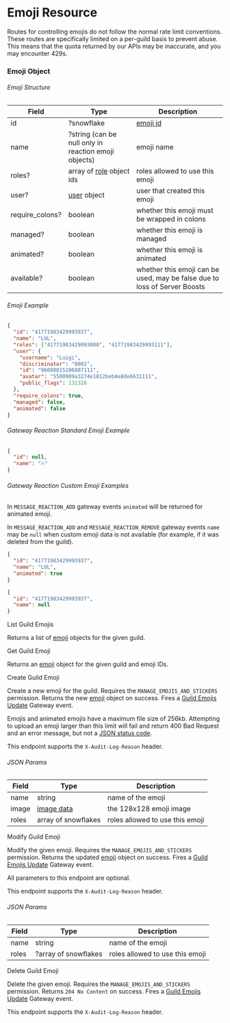 
# Emoji Resource

<Alert type="warn">

Routes for controlling emojis do not follow the normal rate limit conventions. These routes are specifically limited on a per-guild basis to prevent abuse. This means that the quota returned by our APIs may be inaccurate, and you may encounter 429s.

</Alert>

### Emoji Object

###### Emoji Structure

| Field           | Type                                                        | Description                                                               |
| --------------- | ----------------------------------------------------------- | ------------------------------------------------------------------------- |
| id              | ?snowflake                                                  | [emoji id](/reference/image-formatting)                                   |
| name            | ?string (can be null only in reaction emoji objects)        | emoji name                                                                |
| roles?          | array of [role](/topics/permissions/role-object) object ids | roles allowed to use this emoji                                           |
| user?           | [user](/resources/user/user-object) object                  | user that created this emoji                                              |
| require_colons? | boolean                                                     | whether this emoji must be wrapped in colons                              |
| managed?        | boolean                                                     | whether this emoji is managed                                             |
| animated?       | boolean                                                     | whether this emoji is animated                                            |
| available?      | boolean                                                     | whether this emoji can be used, may be false due to loss of Server Boosts |

###### Emoji Example

```json
{
  "id": "41771983429993937",
  "name": "LUL",
  "roles": ["41771983429993000", "41771983429993111"],
  "user": {
    "username": "Luigi",
    "discriminator": "0002",
    "id": "96008815106887111",
    "avatar": "5500909a3274e1812beb4e8de6631111",
    "public_flags": 131328
  },
  "require_colons": true,
  "managed": false,
  "animated": false
}
```

###### Gateway Reaction Standard Emoji Example

```json
{
  "id": null,
  "name": "🔥"
}
```

###### Gateway Reaction Custom Emoji Examples

<Alert type="info">

In `MESSAGE_REACTION_ADD` gateway events `animated` will be returned for animated emoji.

</Alert>

<Alert type="info">

In `MESSAGE_REACTION_ADD` and `MESSAGE_REACTION_REMOVE` gateway events `name` may be `null` when custom emoji data is not available (for example, if it was deleted from the guild).

</Alert>

```json
{
  "id": "41771983429993937",
  "name": "LUL",
  "animated": true
}
```

```json
{
  "id": "41771983429993937",
  "name": null
}
```

<RouteHeader method="GET" url="/guilds/{guild.id}/emojis">
  List Guild Emojis
</RouteHeader>

Returns a list of [emoji](/resources/emoji/emoji-object) objects for the given guild.

<RouteHeader method="GET" url="/guilds/{guild.id}/emojis/{emoji.id}">
  Get Guild Emoji
</RouteHeader>

Returns an [emoji](/resources/emoji/emoji-object) object for the given guild and emoji IDs.

<RouteHeader method="POST" url="/guilds/{guild.id}/emojis">
  Create Guild Emoji
</RouteHeader>

Create a new emoji for the guild. Requires the `MANAGE_EMOJIS_AND_STICKERS` permission. Returns the new [emoji](/resources/emoji/emoji-object) object on success. Fires a [Guild Emojis Update](/topics/gateway/guild-emojis-update) Gateway event.

<Alert type="warn">

Emojis and animated emojis have a maximum file size of 256kb. Attempting to upload an emoji larger than this limit will fail and return 400 Bad Request and an error message, but not a [JSON status code](/topics/opcodes_and_status_codes/json).

</Alert>

<Alert type="info">

This endpoint supports the `X-Audit-Log-Reason` header.

</Alert>

###### JSON Params

| Field | Type                                | Description                     |
| ----- | ----------------------------------- | ------------------------------- |
| name  | string                              | name of the emoji               |
| image | [image data](/reference/image-data) | the 128x128 emoji image         |
| roles | array of snowflakes                 | roles allowed to use this emoji |

<RouteHeader method="PATCH" url="/guilds/{guild.id}/emojis/{emoji.id}">
  Modify Guild Emoji
</RouteHeader>

Modify the given emoji. Requires the `MANAGE_EMOJIS_AND_STICKERS` permission. Returns the updated [emoji](/resources/emoji/emoji-object) object on success. Fires a [Guild Emojis Update](/topics/gateway/guild-emojis-update) Gateway event.

<Alert type="info">

All parameters to this endpoint are optional.

</Alert>

<Alert type="info">

This endpoint supports the `X-Audit-Log-Reason` header.

</Alert>

###### JSON Params

| Field | Type                 | Description                     |
| ----- | -------------------- | ------------------------------- |
| name  | string               | name of the emoji               |
| roles | ?array of snowflakes | roles allowed to use this emoji |

<RouteHeader method="DELETE" url="/guilds/{guild.id}/emojis/{emoji.id}">
  Delete Guild Emoji
</RouteHeader>

Delete the given emoji. Requires the `MANAGE_EMOJIS_AND_STICKERS` permission. Returns `204 No Content` on success. Fires a [Guild Emojis Update](/topics/gateway/guild-emojis-update) Gateway event.

<Alert type="info">

This endpoint supports the `X-Audit-Log-Reason` header.

</Alert>
